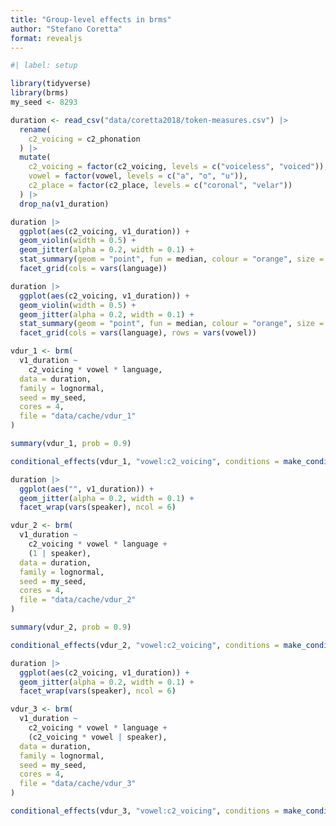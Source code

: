 ```yaml
---
title: "Group-level effects in brms"
author: "Stefano Coretta"
format: revealjs
---
```


```r
#| label: setup

library(tidyverse)
library(brms)
my_seed <- 8293
```

```r
duration <- read_csv("data/coretta2018/token-measures.csv") |> 
  rename(
    c2_voicing = c2_phonation
  ) |> 
  mutate(
    c2_voicing = factor(c2_voicing, levels = c("voiceless", "voiced")),
    vowel = factor(vowel, levels = c("a", "o", "u")),
    c2_place = factor(c2_place, levels = c("coronal", "velar"))
  ) |> 
  drop_na(v1_duration)
```

```r
duration |> 
  ggplot(aes(c2_voicing, v1_duration)) +
  geom_violin(width = 0.5) +
  geom_jitter(alpha = 0.2, width = 0.1) +
  stat_summary(geom = "point", fun = median, colour = "orange", size = 3) +
  facet_grid(cols = vars(language))
```

```r
duration |> 
  ggplot(aes(c2_voicing, v1_duration)) +
  geom_violin(width = 0.5) +
  geom_jitter(alpha = 0.2, width = 0.1) +
  stat_summary(geom = "point", fun = median, colour = "orange", size = 3) +
  facet_grid(cols = vars(language), rows = vars(vowel))
```

```r
vdur_1 <- brm(
  v1_duration ~
    c2_voicing * vowel * language,
  data = duration,
  family = lognormal,
  seed = my_seed,
  cores = 4,
  file = "data/cache/vdur_1"
)
```

```r
summary(vdur_1, prob = 0.9)
```

```r
conditional_effects(vdur_1, "vowel:c2_voicing", conditions = make_conditions(vdur_1, "language"))
```


```r
duration |> 
  ggplot(aes("", v1_duration)) +
  geom_jitter(alpha = 0.2, width = 0.1) +
  facet_wrap(vars(speaker), ncol = 6)
```

```r
vdur_2 <- brm(
  v1_duration ~
    c2_voicing * vowel * language +
    (1 | speaker),
  data = duration,
  family = lognormal,
  seed = my_seed,
  cores = 4,
  file = "data/cache/vdur_2"
)
```

```r
summary(vdur_2, prob = 0.9)
```

```r
conditional_effects(vdur_2, "vowel:c2_voicing", conditions = make_conditions(vdur_1, "language"))
```

```r
duration |> 
  ggplot(aes(c2_voicing, v1_duration)) +
  geom_jitter(alpha = 0.2, width = 0.1) +
  facet_wrap(vars(speaker), ncol = 6)
```

```r
vdur_3 <- brm(
  v1_duration ~
    c2_voicing * vowel * language +
    (c2_voicing * vowel | speaker),
  data = duration,
  family = lognormal,
  seed = my_seed,
  cores = 4,
  file = "data/cache/vdur_3"
)
```

```r
conditional_effects(vdur_3, "vowel:c2_voicing", conditions = make_conditions(vdur_1, "language"))
```
